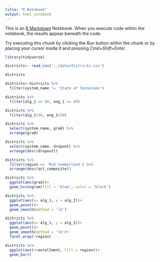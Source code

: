 ```yaml
---
title: "R Notebook"
output: html_notebook
---
```


This is an [R Markdown](http://rmarkdown.rstudio.com) Notebook. When you execute code within the notebook, the results appear beneath the code. 

Try executing this chunk by clicking the *Run* button within the chunk or by placing your cursor inside it and pressing *Cmd+Shift+Enter*. 
```r
library(tidyverse)
```

```r
districts<- read_csv('../data/districts.csv')
```
```r
districts
```

```r
districts<-districts %>% 
  filter(system_name != 'State of Tennessee')
```

```r
districts %>%
  filter(alg_1 >= 80, eng_1 >= 80)
```
```r
districts %>% 
  filter(alg_1<50, eng_1<50)
```

```r
districts %>% 
  select(system_name, grad) %>% 
  arrange(grad)
```

```r
districts %>% 
  select(system_name, dropout) %>% 
  arrange(desc(dropout))
```
```r
districts %>% 
  filter(region == 'Mid Cumberland') %>% 
  arrange(desc(act_composite))

```
```r
districts %>% 
  ggplot(aes(grad))+
  geom_histogram(fill = 'blue', color = 'black')
```
```r
districts %>% 
  ggplot(aes(x= alg_1, y = alg_2))+
  geom_point()+
  geom_smooth(method = 'lm')
```
```r
districts %>% 
  ggplot(aes(x= alg_1, y = alg_2))+
  geom_point()+
  geom_smooth(method = 'lm')+
  facet_wrap(~region)
```

```r
districts %>% 
  ggplot(aes(x=enrollment, fill = region))+
  geom_bar()
```


